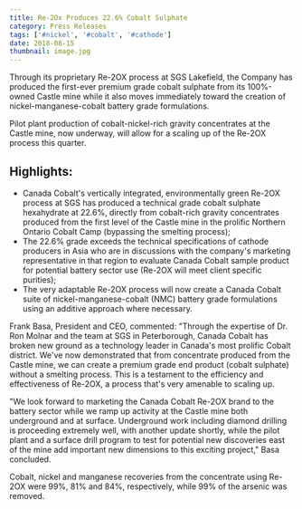 ```yaml
---
title: Re-2Ox Produces 22.6% Cobalt Sulphate
category: Press Releases
tags: ['#nickel', '#cobalt', '#cathode']
date: 2018-08-15
thumbnail: image.jpg
---
```

Through its proprietary Re-2OX process at SGS Lakefield, the Company has produced the first-ever premium grade cobalt sulphate from its 100%-owned Castle mine while it also moves immediately toward the creation of nickel-manganese-cobalt battery grade formulations.

Pilot plant production of cobalt-nickel-rich gravity concentrates at the Castle mine, now underway, will allow for a scaling up of the Re-2OX process this quarter.

## Highlights:

- Canada Cobalt's vertically integrated, environmentally green Re-2OX process at SGS has produced a technical grade cobalt sulphate hexahydrate at 22.6%, directly from cobalt-rich gravity concentrates produced from the first level of the Castle mine in the prolific Northern Ontario Cobalt Camp (bypassing the smelting process);
- The 22.6% grade exceeds the technical specifications of cathode producers in Asia who are in discussions with the company's marketing representative in that region to evaluate Canada Cobalt sample product for potential battery sector use (Re-2OX will meet client specific purities);
- The very adaptable Re-2OX process will now create a Canada Cobalt suite of nickel-manganese-cobalt (NMC) battery grade formulations using an additive approach where necessary.

Frank Basa, President and CEO, commented: "Through the expertise of Dr. Ron Molnar and the team at SGS in Peterborough, Canada Cobalt has broken new ground as a technology leader in Canada's most prolific Cobalt district. We've now demonstrated that from concentrate produced from the Castle mine, we can create a premium grade end product (cobalt sulphate) without a smelting process. This is a testament to the efficiency and effectiveness of Re-2OX, a process that's very amenable to scaling up.

"We look forward to marketing the Canada Cobalt Re-2OX brand to the battery sector while we ramp up activity at the Castle mine both underground and at surface. Underground work including diamond drilling is proceeding extremely well, with another update shortly, while the pilot plant and a surface drill program to test for potential new discoveries east of the mine add important new dimensions to this exciting project," Basa concluded.

Cobalt, nickel and manganese recoveries from the concentrate using Re-2OX were 99%, 81% and 84%, respectively, while 99% of the arsenic was removed.
